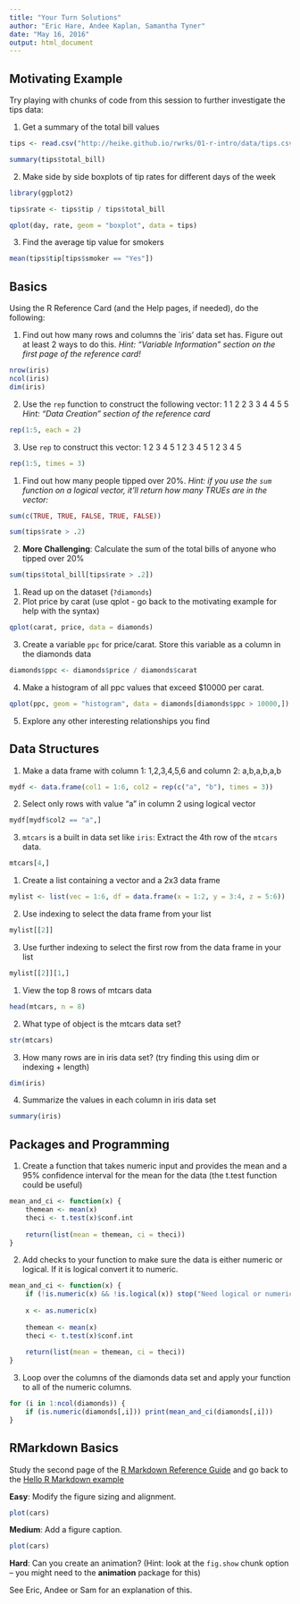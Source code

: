 ```yaml
---
title: "Your Turn Solutions"
author: "Eric Hare, Andee Kaplan, Samantha Tyner"
date: "May 16, 2016"
output: html_document
---
```


## Motivating Example

Try playing with chunks of code from this session to further investigate the tips data:

1. Get a summary of the total bill values

```r
tips <- read.csv("http://heike.github.io/rwrks/01-r-intro/data/tips.csv")

summary(tips$total_bill)
```

2. Make side by side boxplots of tip rates for different days of the week

```r
library(ggplot2)

tips$rate <- tips$tip / tips$total_bill

qplot(day, rate, geom = "boxplot", data = tips)
```

3. Find the average tip value for smokers

```r
mean(tips$tip[tips$smoker == "Yes"])
```

## Basics

Using the R Reference Card (and the Help pages, if needed), do the following:

1. Find out how many rows and columns the `iris' data set has.  Figure out at least 2 ways to do this.
*Hint: "Variable Information" section on the first page of the reference card!*

```r
nrow(iris)
ncol(iris)
dim(iris)
```

2. Use the `rep` function to construct the following vector:  1 1 2 2 3 3 4 4 5 5
*Hint: "Data Creation" section of the reference card*

```r
rep(1:5, each = 2)
```

3. Use `rep` to construct this vector: 1 2 3 4 5 1 2 3 4 5 1 2 3 4 5

```r
rep(1:5, times = 3)
```

1. Find out how many people tipped over 20%.
*Hint: if you use the `sum` function on a logical vector, it'll return how many TRUEs are in the vector:*
```r
sum(c(TRUE, TRUE, FALSE, TRUE, FALSE))
```

```r
sum(tips$rate > .2)
```

2. **More Challenging**: Calculate the sum of the total bills of anyone who tipped over 20%

```r
sum(tips$total_bill[tips$rate > .2])
```

1. Read up on the dataset (`?diamonds`)
2. Plot price by carat (use qplot - go back to the motivating example for help with the syntax)

```r
qplot(carat, price, data = diamonds)
```

3. Create a variable `ppc` for price/carat. Store this variable as a column in the diamonds data

```r
diamonds$ppc <- diamonds$price / diamonds$carat
```

4. Make a histogram of all ppc values that exceed $10000 per carat.

```r
qplot(ppc, geom = "histogram", data = diamonds[diamonds$ppc > 10000,])
```

5. Explore any other interesting relationships you find

## Data Structures

1. Make a data frame with column 1: 1,2,3,4,5,6 and column 2: a,b,a,b,a,b

```r
mydf <- data.frame(col1 = 1:6, col2 = rep(c("a", "b"), times = 3))
```

2. Select only rows with value "a" in column 2 using logical vector

```r
mydf[mydf$col2 == "a",]
```

3. `mtcars` is a built in data set like `iris`: Extract the 4th row of the `mtcars` data.

```r
mtcars[4,]
```

1. Create a list containing a vector and a 2x3 data frame

```r
mylist <- list(vec = 1:6, df = data.frame(x = 1:2, y = 3:4, z = 5:6))
```

2. Use indexing to select the data frame from your list

```r
mylist[[2]]
```

3. Use further indexing to select the first row from the data frame in your list

```r
mylist[[2]][1,]
```

1. View the top 8 rows of mtcars data

```r
head(mtcars, n = 8)
```

2. What type of object is the mtcars data set?

```r
str(mtcars)
```

3. How many rows are in iris data set? (try finding this using dim or indexing + length)

```r
dim(iris)
```

4. Summarize the values in each column in iris data set

```r
summary(iris)
```

## Packages and Programming

1. Create a function that takes numeric input and provides the mean and a 95% confidence interval for the mean for the data (the t.test function could be useful)

```r
mean_and_ci <- function(x) {
    themean <- mean(x)
    theci <- t.test(x)$conf.int
    
    return(list(mean = themean, ci = theci))
}
```

2. Add checks to your function to make sure the data is either numeric or logical.  If it is logical convert it to numeric.

```r
mean_and_ci <- function(x) {
    if (!is.numeric(x) && !is.logical(x)) stop("Need logical or numeric data")
    
    x <- as.numeric(x)
    
    themean <- mean(x)
    theci <- t.test(x)$conf.int
    
    return(list(mean = themean, ci = theci))
}
```

3. Loop over the columns of the diamonds data set and apply your function to all of the numeric columns.

```r
for (i in 1:ncol(diamonds)) {
    if (is.numeric(diamonds[,i])) print(mean_and_ci(diamonds[,i]))
}
```

## RMarkdown Basics

Study the second page of the [R Markdown Reference Guide](rmarkdown-reference.pdf) and go back to the [Hello R Markdown example](hello_rmarkdown.Rmd)

**Easy**: Modify the figure sizing and alignment.

```r
plot(cars)
```

**Medium**: Add a figure caption.

```r
plot(cars)
```

**Hard**: Can you create an animation? (Hint: look at the `fig.show` chunk option -- you might need to the **animation** package for this)

See Eric, Andee or Sam for an explanation of this.
